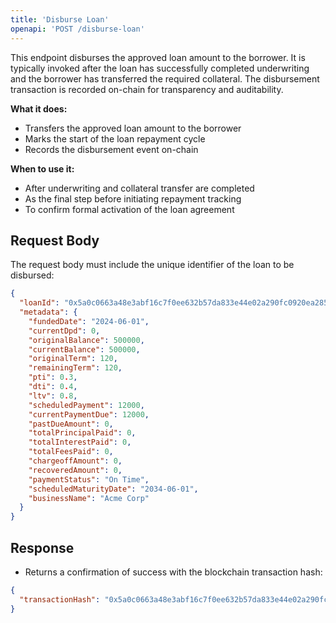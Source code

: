 ```yaml
---
title: 'Disburse Loan'
openapi: 'POST /disburse-loan'
---
```


This endpoint disburses the approved loan amount to the borrower. It is typically invoked after the loan has successfully completed underwriting and the borrower has transferred the required collateral. The disbursement transaction is recorded on-chain for transparency and auditability.

**What it does:**
- Transfers the approved loan amount to the borrower
- Marks the start of the loan repayment cycle
- Records the disbursement event on-chain

**When to use it:**
- After underwriting and collateral transfer are completed
- As the final step before initiating repayment tracking
- To confirm formal activation of the loan agreement

## Request Body

The request body must include the unique identifier of the loan to be disbursed:

```json
{
  "loanId": "0x5a0c0663a48e3abf16c7f0ee632b57da833e44e02a290fc0920ea2858da31f73",
  "metadata": {
    "fundedDate": "2024-06-01",
    "currentDpd": 0,
    "originalBalance": 500000,
    "currentBalance": 500000,
    "originalTerm": 120,
    "remainingTerm": 120,
    "pti": 0.3,
    "dti": 0.4,
    "ltv": 0.8,
    "scheduledPayment": 12000,
    "currentPaymentDue": 12000,
    "pastDueAmount": 0,
    "totalPrincipalPaid": 0,
    "totalInterestPaid": 0,
    "totalFeesPaid": 0,
    "chargeoffAmount": 0,
    "recoveredAmount": 0,
    "paymentStatus": "On Time",
    "scheduledMaturityDate": "2034-06-01",
    "businessName": "Acme Corp"
  }
}
```

## Response

- Returns a confirmation of success with the blockchain transaction hash:

```json
{
  "transactionHash": "0x5a0c0663a48e3abf16c7f0ee632b57da833e44e02a290fc0920ea2858da31f73"
}
```
